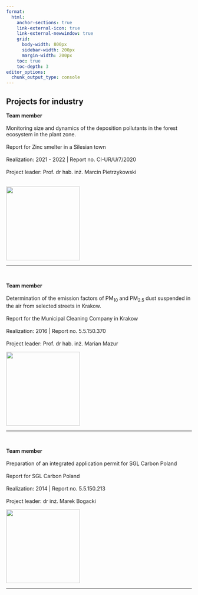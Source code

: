 ```yaml
---
format: 
  html:
    anchor-sections: true
    link-external-icon: true
    link-external-newwindow: true
    grid: 
      body-width: 800px
      sidebar-width: 200px
      margin-width: 200px
    toc: true
    toc-depth: 3
editor_options: 
  chunk_output_type: console
---
```


<div style=text-align: justify>

## Projects for industry


::: {layout="[ 50, 50]"}
<div>
**Team member**\
\
Monitoring size and dynamics of the deposition pollutants in the forest ecosystem in the plant zone. 
\
\
Report for Zinc smelter in a Silesian town 
\
\
Realization: 2021 - 2022 | Report no. CI-UR/U/7/2020
\
\
Project leader: Prof. dr hab. inż. Marcin Pietrzykowski
\
\

</div>
<div>
![](image/logo/huta_cynku.png){fig-align="center" width="200"}
</div>
:::

***
\

::: {layout="[ 50, 50]"}
<div>
**Team member**\
\
Determination of the emission factors of PM~10~ and PM~2.5~ dust suspended in the air from selected streets in Krakow. 
\
\
Report for the Municipal Cleaning Company in Krakow
\
\
Realization: 2016 | Report no. 5.5.150.370
\
\
Project leader: Prof. dr hab. inż. Marian Mazur
\

</div>
<div>
![](image/logo/mpo.jpg){fig-align="center" width="200"}
</div>
:::

***
\

::: {layout="[ 50, 50]"}
<div>
**Team member**\
\
Preparation of an integrated application permit for SGL Carbon Poland 
\
\
Report for SGL Carbon Poland
\
\
Realization: 2014 | Report no. 5.5.150.213
\
\
Project leader: dr inż. Marek Bogacki
\

</div>
<div>
![](image/logo/sgl_carbon.png){fig-align="center" width="200"}
</div>
:::

***
\
